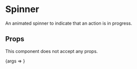 
<Meta title="UI/Spinner" component={Spinner} />

# Spinner

An animated spinner to indicate that an action is in progress.

## Props

This component does not accept any props.

<Canvas>
	<Story
		args={{}}
		name="Default"
	>
		{args => <Spinner {...args} />}
	</Story>
</Canvas>
